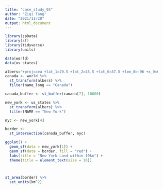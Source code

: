 ```yaml
---
title: "case_study_05"
author: "Ziqi Tang"
date: "2021/11/20"
output: html_document
---
```

```R
library(spData)
library(sf)
library(tidyverse)
library(units)

data(world)
data(us_states)
```
```R
albers="+proj=aea +lat_1=29.5 +lat_2=45.5 +lat_0=37.5 +lon_0=-96 +x_0=0 +y_0=0 +ellps=GRS80 +datum=NAD83 +units=m +no_defs"
canada <- world %>% 
  st_transform(albers) %>% 
  filter(name_long == "Canada")

canada_buffer <- st_buffer(canada[7], 10000)

new_york <- us_states %>%
  st_transform(albers) %>%
  filter(NAME == "New York")

nyc <- new_york[4]

border <-
  st_intersection(canada_buffer, nyc)

ggplot() + 
  geom_sf(data = new_york[1]) + 
  geom_sf(data = border, fill = "red") + 
  labs(title = "New York Land within 10km") + 
  theme(title = element_text(size = 16))
  


st_area(border) %>% 
  set_units(km^2)
```
